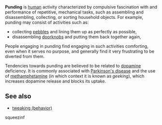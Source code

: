 '''Punding''' is [[human]] activity characterized by compulsive fascination with and performance of repetitive, mechanical tasks, such as assembling and disassembling, collecting, or sorting household objects. For example, punding may consist of activities such as:
* collecting [[pebble]]s and lining them up as perfectly as possible, 
* disassembling [[doorknob|doorknobs]] and putting them back together again, 

People engaging in punding find engaging in such activities comforting, even when it serves no purpose, and generally find it very frustrating to be diverted from them.

Tendencies towards punding are believed to be related to [[dopamine]] deficiency. It is commonly associated with [[Parkinson's disease]] and the use of [[methamphetamine]] (in which context it is known as ''geeking''), which increases dopamine release and blocks its uptake.


== See also ==
* [[tweaking (behavior)]]



squeezinf
